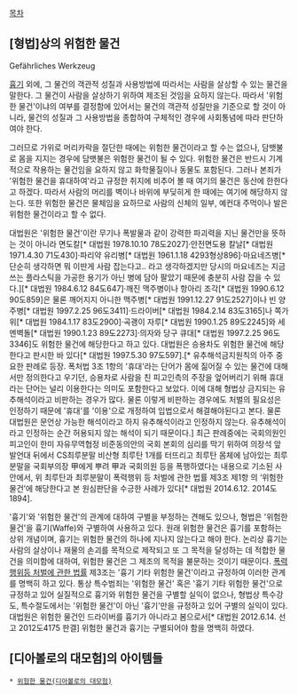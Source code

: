 [[목차]]

== [형법]상의 위험한 물건 ==
Gefährliches Werkzeug

[[흉기]] 외에, 그 물건의 객관적 성질과 사용방법에 따라서는 사람을 살상할 수 있는 물건을 말한다. 그 물건이 사람을 살상하기 위하여 제조된 것임을 요하지 않는다. 따라서 '위험한 물건'이냐의 여부를 결정함에 있어서는 물건의 객관적 성질만을 기준으로 할 것이 아니라, 물건의 성질과 그 사용방법을 종합하여 구체적인 경우에 사회통념에 따라 판단하여야 한다. 

그러므로 가위로 머리카락을 절단한 때에는 위험한 물건이라고 할 수는 없으나, 담뱃불로 몸을 지지는 경우에 담뱃불은 위험한 물건이 될 수 있다. 위험한 물건은 반드시 기계적으로 작용하는 물건임을 요하지 않고 화학물질이나 동물도 포함된다. 그러나 본죄가 '위험한 물건을 휴대하여'라고 규정한 취지에 비추어 볼 때 여기의 물건은 동산에 한한다고 하겠다. 따라서 사람의 머리를 벽이나 바위에 부딪히게 한 때에는 여기에 해당하지 않는다. 또한 위험한 물건은 물체임을 요하므로 사람의 신체의 일부, 예컨대 주먹이나 발은 위험한 물건이라고 할 수 없다.

대법원은 '위험한 물건'이란 무기나 폭발물과 같이 강력한 파괴력을 지닌 물건만을 뜻하는 것이 아니라 면도칼[* 대법원 1978.10.10 78도2027]·안전면도용 칼날[* 대법원 1971.4.30 71도430]·파리약 유리병[* 대법원 1961.1.18 4293형상896]·마요네즈병[* 단순히 생각하면 뭐 이딴게 사람 잡는다고.. 라고 생각하겠지만 당시의 마요네즈는 지금 쓰는 플라스틱을 가공한 용기가 아닌 병에 담아 팔았기 때문에 충분히 사람 잡을 수 있다.][* 대법원 1984.6.12 84도647]·깨진 맥주병이나 항아리 조각[* 대법원 1990.6.12 90도859]은 물론 깨어지지 아니한 맥주병[* 대법원 1991.12.27 91도2527]이나 빈 양주병[* 대법원 1997.2.25 96도3411]·드라이버[* 대법원 1984.2.14 83도3165]나 쪽가위[* 대법원 1984.1.17 83도2900]·곡괭이 자루[* 대법원 1990.1.25 89도2245]와 세멘벽돌[* 대법원 1990.1.23 89도2273]·의자와 당구 큐대[* 대법원 1997.2.25 96도3346]도 위험한 물건에 해당한다고 하고 있다. 대법원은 승용차도 위험한 물건에 해당한다고 판시한 바 있다[* 대법원 1997.5.30 97도597].[* 유추해석금지원칙의 아주 중요한 판례로 등장. 폭처법 3조 1항의 '휴대'라는 단어가 몸에 짊어질 수 있는 물건에 대해서만 정의한다고 우기던, 승용차로 사람을 친 피고인측의 주장을 엎어버리기 위해 휴대라는 단어는 널리 이용한다는 의미도 포함한다고 보았다. 이에 대해 형법상 금지되는 유추해석이라고 비판하는 경우가 많다. 물론 이렇게 비판하는 경우에도 처벌의 필요성은 인정하기 때문에 '휴대'를 '이용'으로 개정하여 입법으로서 해결해야된다고 본다. 물론 대법원은 문언상 가능한 해석이라고 하지 유추해석이라고 인정하지 않는다. 유추해석이라고 인정하는 순간 허용되지 않는 해석이 되기 때문이다.] 최근 판례중에는 국회의원인 피고인이 한미 자유무역협정 비준동의안의 국회 본회의 심리를 막기 위하여 의장석 앞 발언대 뒤에서 CS최루분말 비산형 최루탄 1개를 터뜨리고 최루탄 몸체에 남아있는 최루분말을 국회부의장 甲에게 뿌려 甲과 국회의원 등을 폭행하였다는 내용으로 기소된 사안에서, 위 최루탄과 최루분말이 폭력행위 등 처벌에 관한 법률 제3조 제1항 의 ‘위험한 물건’에 해당한다고 본 원심판단을 수긍한 사례가 있다[* 대법원 2014.6.12. 2014도1894].

'흉기'와 '위험한 물건'의 관계에 대하여 구별을 부정하는 견해도 있으나, 형법은 '위험한 물건'을 흉기(Waffe)와 구별하여 사용하고 있다. 원래 위험한 물건은 흉기를 포함하는 상위 개념이며, 흉기는 위험한 물건의 하나에 지나지 않는다고 해야 한다. 논리상 흉기는 사람의 살상이나 재물의 손괴를 목적으로 제작되고 또 그 목적을 달성하는 데 적합한 물건을 의미함에 대하여, 위험한 물건은 그 제조의 목적을 불문하는 것이기 때문이다. [[폭력행위등 처벌에 관한 법률]] 제3조는 '흉기 기타 위험한 물건'이라고 규정하여 이러한 관계를 명백히 하고 있다. 통상 특수범죄는 '위험한 물건' 혹은 '흉기 기타 위험한 물건'으로 규정하고 있어 실질적으로 흉기와 위험한 물건을 구별할 실익이 없으나, 형법상 특수강도, 특수절도에서는 '위험한 물건'이 아닌 '흉기'만을 규정하고 있어 구별의 실익이 있다. 대법원은 위험한 물건인 드라이버를 흉기가 아니라고 봄으로서[* 대법원 2012.6.14. 선고 2012도4175 판결] 위험한 물건과 흉기는 구별되어야 함을 명백히 하였다.

== [디아볼로의 대모험]의 아이템들 ==
 * [[위험한 물건(디아볼로의 대모험)]]
